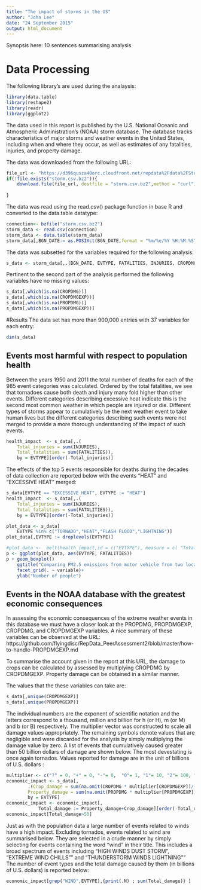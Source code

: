 ```yaml
---
title: "The impact of storms in the US"
author: "John Lee"
date: "24 September 2015"
output: html_document
---
```


Synopsis here: 10 sentences summarising analysis


# Data Processing
The following library's are used during the analaysis:
```r
library(data.table)
library(reshape2)
library(readr)
library(ggplot2)
```

The data used in this report is published by the U.S. National Oceanic and Atmospheric Administration's (NOAA) storm database. The database tracks characteristics of major storms and weather events in the United States, including when and where they occur, as well as estimates of any fatalities, injuries, and property damage.

The data was downloaded from the following URL:
```r
file_url <- "https://d396qusza40orc.cloudfront.net/repdata%2Fdata%2FStormData.csv.bz2"
if(!file.exists("storm.csv.bz2")){
    download.file(file_url, destfile = "storm.csv.bz2",method = "curl")
    
}
```

The data was read using the read.csv() package function in base R and converted to the data.table datatype:
```r
connection<- bzfile("storm.csv.bz2")
storm_data <- read.csv(connection)
storm_data <- data.table(storm_data)
storm_data[,BGN_DATE:= as.POSIXct(BGN_DATE,format = "%m/%e/%Y %H:%M:%S")]
```
The data was subsetted for the variables required for the following analysis:
```r
s_data <- storm_data[,.(BGN_DATE, EVTYPE, FATALITIES, INJURIES, CROPDMG,CROPDMGEXP,PROPDMG,PROPDMGEXP)]
```

Pertinent to the second part of the analysis performed the following variables have no missing values:
```r
s_data[,which(is.na(CROPDMG))]
s_data[,which(is.na(CROPDMGEXP))]
s_data[,which(is.na(PROPDMG))]
s_data[,which(is.na(PROPDMGEXP))]
```


#Results
The data set has more than 900,000 entries with 37 variables for each entry:
```r
dim(s_data)
```
## Events most harmful with respect to population health
Between the years 1950 and 2011 the total number of deaths for each of the 985 event categories was calculated. Ordered by the total fatalities, we see that tornadoes cause both death and injury many fold higher than other events. Different categories describing excessive heat indicate this is the second most common weather in which people are injured or die. Different types of storms appear to cumulatively be the next weather event to take human lives but the different categories describing such events were not merged to provide a more thorough understanding of the impact of such events.
```r
health_impact  <- s_data[,.(
    Total_injuries = sum(INJURIES),
    Total_fatalities = sum(FATALITIES)), 
    by = EVTYPE][order(-Total_injuries)]
```

The effects of the top 5 events responsible for deaths during the decades of data collection are reported below with the events "HEAT" and "EXCESSIVE HEAT" merged:

```r
s_data[EVTYPE == "EXCESSIVE HEAT", EVTYPE := "HEAT"]
health_impact  <- s_data[,.(
    Total_injuries = sum(INJURIES),
    Total_fatalities = sum(FATALITIES)), 
    by = EVTYPE][order(-Total_injuries)]

plot_data <- s_data[
    EVTYPE %in% c("TORNADO","HEAT","FLASH FLOOD","LIGHTNING")]
plot_data[,EVTYPE := droplevels(EVTYPE)]

#plot_data <-  melt(health_impact,id = c("EVTYPE"), measure = c( "Total_fatalities","Total_injuries"))
p <- ggplot(plot_data, aes(EVTYPE, FATALITIES))
p + geom_boxplot() 
    ggtitle("Comparing PM2.5 emissions from motor vehicle from two locations") + 
    facet_grid(. ~ variable)+
    ylab("Number of people")

```

## Events in the NOAA database with the greatest economic consequences
In assessing the economic consequences of the extreme weather events in this database we must have a closer look at the PROPDMG, PROPDMGEXP, CROPDMG, and CROPDMGEXP variables. A nice summary of these variables can be observed at the URL: https://github.com/flyingdisc/RepData_PeerAssessment2/blob/master/how-to-handle-PROPDMGEXP.md

To summarise the account given in the report at this URL, the damage to crops can be calculated by assessed by multiplying CROPDMG by CROPDMGEXP. Property damage can be obtained in a similar manner.

The values that the these variables can take are:
```r
s_data[,unique(CROPDMGEXP)]
s_data[,unique(PROPDMGEXP)]
```
The individual numbers are the exponent of scientific notation and the letters correspond to a thousand, million and billion for h (or H), m (or M) and b (or B) respectively. The multiplier vector was constructed to scale all damage values appropriately. The remaining symbols denote values that are negligible and were discarded for the analysis by simply multiplying the damage value by zero. A list of events that cumulatively caused greater than 50 billion dollars of damage are shown below. The most devestating is once again tornados. Values reported for damage are in the unit of billions of U.S. dollars :

```r
multiplier <- c("?" = 0, "+" = 0, "-"= 0,  "0"= 1, "1"= 10, "2"= 100, "3"= 1000, "4"= 10000, "5"= 100000, "6"= 1000000, "7"= 10000000, "8"= 100000000, "B"= 1000000, "h"= 100, "H"= 100, "K"= 1000, "m"= 1000000, "M"=1000000 )
economic_impact <- s_data[,
        .(Crop_damage = sum(na.omit(CROPDMG * multiplier[CROPDMGEXP])/(1*10^9)),
        Property_damage = sum(na.omit(PROPDMG * multiplier[PROPDMGEXP]))/(1*10^9)), 
        by = EVTYPE]
economic_impact <- economic_impact[,
            Total_damage := Property_damage+Crop_damage][order(-Total_damage)]
economic_impact[Total_damage>50]
```
Just as with the population data a large number of events related to winds have a high impact. Excluding tornados, events related to wind are summarised below. They are selected in a crude manner by simply selecting for events containing the word "wind" in their title. This includes a broad spectrum of events including "HIGH WINDS DUST STORM", "EXTREME WIND CHILLS"" and "THUNDERSTORM WINDS LIGHTNING"" The number of event types and the total damage caused by them (in billions of U.S. dollars) is reported below:
```r
economic_impact[grep("WIND",EVTYPE),{print(.N) ; sum(Total_damage)} ]
```


